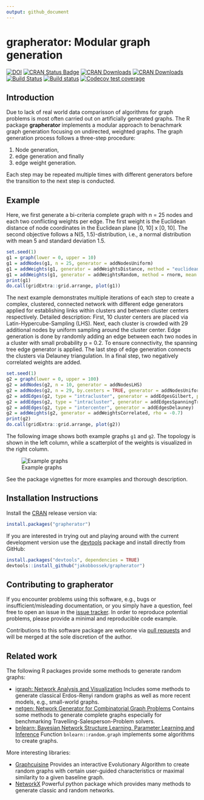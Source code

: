 ```yaml
---
output: github_document
---
```

# grapherator: Modular graph generation

<!-- badges: start -->
[![DOI](http://joss.theoj.org/papers/10.21105/joss.00528/status.svg)](https://doi.org/10.21105/joss.00528)
[![CRAN Status Badge](http://www.r-pkg.org/badges/version/grapherator)](http://cran.r-project.org/web/packages/grapherator)
[![CRAN Downloads](http://cranlogs.r-pkg.org/badges/grapherator)](http://cran.rstudio.com/web/packages/grapherator/index.html)
[![CRAN Downloads](http://cranlogs.r-pkg.org/badges/grand-total/grapherator?color=orange)](http://cran.rstudio.com/web/packages/grapherator/index.html)
[![Build Status](https://travis-ci.org/jakobbossek/grapherator.svg?branch=master)](https://travis-ci.org/jakobbossek/grapherator)
[![Build status](https://ci.appveyor.com/api/projects/status/n5iheb2q282lt9y3/branch/master?svg=true)](https://ci.appveyor.com/project/jakobbossek/grapherator/branch/master)
[![Codecov test coverage](https://codecov.io/gh/jakobbossek/grapherator/branch/master/graph/badge.svg)](https://codecov.io/gh/jakobbossek/grapherator?branch=master)
<!-- badges: end -->

## Introduction

Due to lack of real world data comparisson of algorithms for graph problems is most often carried out on artificially generated graphs. The R package **grapherator** implements a modular approach to benachmark graph generation focusing on undirected, weighted graphs. The graph generation process follows a three-step procedure: 

1) Node generation,
2) edge generation and finally 
3) edge weight generation. 

Each step may be repeated multiple times with different generators before the transition to the next step is conducted.

## Example

Here, we first generate a bi-criteria complete graph with n = 25 nodes and each two conflicting weights per edge. The first weight is the Euclidean distance of node coordinates in the Euclidean plane [0, 10] x [0, 10]. The second objective follows a N(5, 1.5)-distribution, i.e., a normal distribution with mean 5 and standard deviation 1.5. 
```r
set.seed(1)
g1 = graph(lower = 0, upper = 10)
g1 = addNodes(g1, n = 25, generator = addNodesUniform)
g1 = addWeights(g1, generator = addWeightsDistance, method = "euclidean")
g1 = addWeights(g1, generator = addWeightsRandom, method = rnorm, mean = 5, sd = 1.5)
print(g1)
do.call(gridExtra::grid.arrange, plot(g1))
```

The next example demonstrates multiple iterations of each step to create a complex, clustered, connected network with different edge generators applied for establishing links within clusters and between cluster centers respectively. Detailed description: First, 10 cluster centers are placed via Latin-Hypercube-Sampling (LHS). Next, each cluster is crowded with 29 additional nodes by uniform sampling around the cluster center. Edge generation is done by randomly adding an edge between each two nodes in a cluster with small probability p = 0.2. To ensure connectivity, the spanning tree edge generator is applied. The last step of edge generation connects the clusters via Delauney triangulation. In a final step, two negatively correlated weights are added.
```r
set.seed(1)
g2 = graph(lower = 0, upper = 100)
g2 = addNodes(g2, n = 10, generator = addNodesLHS)
g2 = addNodes(g2, n = 29, by.centers = TRUE, generator = addNodesUniform, lower = c(0, 0), upper = c(5, 5))
g2 = addEdges(g2, type = "intracluster", generator = addEdgesGilbert, p = 0.2)
g2 = addEdges(g2, type = "intracluster", generator = addEdgesSpanningTree)
g2 = addEdges(g2, type = "intercenter", generator = addEdgesDelauney)
g2 = addWeights(g2, generator = addWeightsCorrelated, rho = -0.7)
print(g2)
do.call(gridExtra::grid.arrange, plot(g2))
```

The following image shows both example graphs `g1` and `g2`. The topology is shown in the left column, while a scatterplot of the weights is visualized in the right column.

![Example graphs](https://raw.githubusercontent.com/jakobbossek/grapherator/master/images/README_graphs.png)

See the package vignettes for more examples and thorough description.

## Installation Instructions

Install the [CRAN](http://cran.r-project.org) release version via:
```r
install.packages("grapherator")
```
If you are interested in trying out and playing around with the current development version use the [devtools](https://github.com/hadley/devtools) package and install directly from GitHub:

```r
install.packages("devtools", dependencies = TRUE)
devtools::install_github("jakobbossek/grapherator")
```

## Contributing to grapherator

If you encounter problems using this software, e.g., bugs or insufficient/misleading documentation, or you simply have a question, feel free to open an issue in the [issue tracker](https://github.com/jakobbossek/grapherator/issues).
In order to reproduce potential problems, please provide a minimal and reproducible code example.

Contributions to this software package are welcome via [pull requests](https://help.github.com/articles/about-pull-requests/) and will be merged at the sole discretion of the author. 

## Related work

The following R packages provide some methods to generate random graphs:

* [igraph: Network Analysis and Visualization](https://cran.r-project.org/package=igraph) Includes some methods to generate classical Erdos-Renyi random graphs as well as more recent models, e.g., small-world graphs.
* [netgen: Network Generator for Combinatorial Graph Problems](https://cran.r-project.org/package=netgen) Contains some methods to generate complete graphs especially for benchmarking Travelling-Salesperson-Problem solvers.
* [bnlearn: Bayesian Network Structure Learning, Parameter Learning and Inference](https://cran.r-project.org/web/packages/bnlearn/index.html) Function `bnlearn::random.graph` implements some algorithms to create graphs.

More interesting libraries:

* [Graphcuisine](http://www.aviz.fr/Research/Graphcuisine) Provides an interactive Evolutionary Algorithm to create random graphs with certain user-guided characteristics or maximal similarity to a given baseline graph.
* [NetworkX](https://networkx.github.io) Powerful python package which provides many methods to generate classic and random networks.

